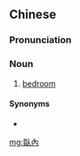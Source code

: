{{also|卧内}}
==Chinese==
{{zh-forms|s=卧内}}

===Pronunciation===
{{zh-pron
|m=wònèi
|cat=n
}}

===Noun===
{{zh-noun}}

# {{lb|zh|archaic}} [[bedroom]]

====Synonyms====
* {{zh-l|臥室}}

[[mg:臥內]]